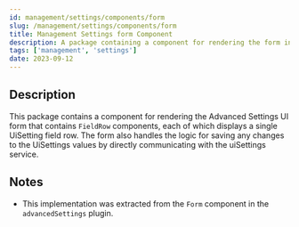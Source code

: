 ```yaml
---
id: management/settings/components/form
slug: /management/settings/components/form
title: Management Settings form Component
description: A package containing a component for rendering the form in the Advanced Settings UI.
tags: ['management', 'settings']
date: 2023-09-12
---
```


## Description

This package contains a component for rendering the Advanced Settings UI form that contains `FieldRow` components, each of which displays a single UiSetting field row.
The form also handles the logic for saving any changes to the UiSettings values by directly communicating with the uiSettings service.


## Notes

- This implementation was extracted from the `Form` component in the `advancedSettings` plugin.